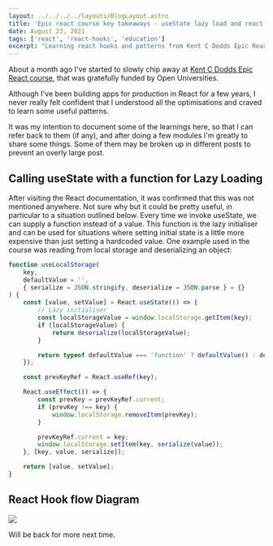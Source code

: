 ```yaml
---
layout: ../../../../layouts/BlogLayout.astro
title: 'Epic react course key takeaways - useState lazy load and react hook flow'
date: August 23, 2021
tags: ['react', 'react-hooks', 'education']
excerpt: "Learning react hooks and patterns from Kent C Dodds Epic React course"
---
```


About a month ago I've started to slowly chip away at [Kent C Dodds Epic React course](https://epicreact.dev/learn),
that was gratefully funded by Open Universities.

Although I've been building apps for production in React for a few years,
I never really felt confident that I understood all the optimisations and craved to learn some useful patterns.

It was my intention to document some of the learnings here, so that I can refer back to them (if any),
and after doing a few modules I'm greatly to share some things. Some of them may be broken up in
different posts to prevent an overly large post.

## Calling useState with a function for Lazy Loading

After visiting the React documentation, it was confirmed that this was not mentioned anywhere.
Not sure why but it could be pretty useful, in particular to a situation outlined below. Every time we invoke useState,
we can supply a function instead of a value. This function is the lazy initialiser and can be used for
situations where setting initial state is a little more expensive than just setting a hardcoded value.
One example used in the course was reading from local storage and deserializing an object:

```typescript
function useLocalStorage(
	key,
	defaultValue = '',
	{ serialize = JSON.stringify, deserialize = JSON.parse } = {}
) {
	const [value, setValue] = React.useState(() => {
		// Lazy initialiser
		const localStorageValue = window.localStorage.getItem(key);
		if (localStorageValue) {
			return deserialize(localStorageValue);
		}

		return typeof defaultValue === 'function' ? defaultValue() : defaultValue;
	});

	const prevKeyRef = React.useRef(key);

	React.useEffect(() => {
		const prevKey = prevKeyRef.current;
		if (prevKey !== key) {
			window.localStorage.removeItem(prevKey);
		}

		prevKeyRef.current = key;
		window.localStorage.setItem(key, serialize(value));
	}, [key, value, serialize]);

	return [value, setValue];
}
```

## React Hook flow Diagram

[![](https://dejanvasic.wordpress.com/wp-content/uploads/2021/07/hook-flow.png?w=761)](https://dejanvasic.wordpress.com/wp-content/uploads/2021/07/hook-flow.png)

Will be back for more next time.
